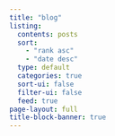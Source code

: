 ```yaml
---
title: "blog"
listing:
  contents: posts
  sort:
    - "rank asc"
    - "date desc"
  type: default
  categories: true
  sort-ui: false
  filter-ui: false
  feed: true
page-layout: full
title-block-banner: true
---
```



